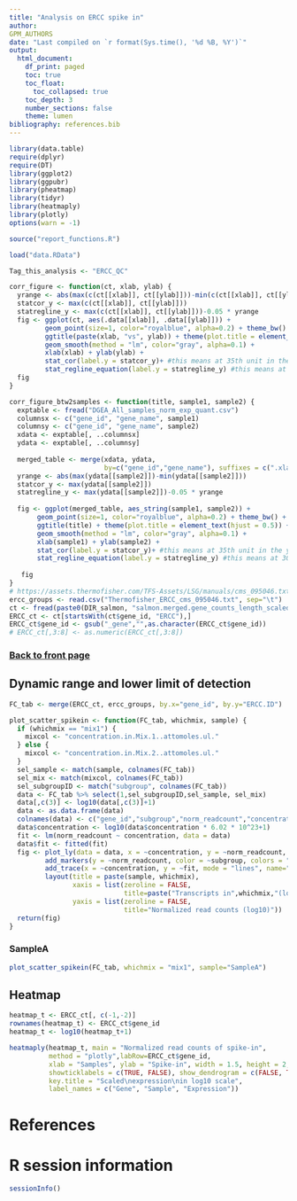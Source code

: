 ```yaml
---
title: "Analysis on ERCC spike in"
author:
GPM_AUTHORS
date: "Last compiled on `r format(Sys.time(), '%d %B, %Y')`"
output:
  html_document:
    df_print: paged
    toc: true
    toc_float:
      toc_collapsed: true
    toc_depth: 3
    number_sections: false
    theme: lumen
bibliography: references.bib
---
```


```r
library(data.table)
require(dplyr)
require(DT)
library(ggplot2)
library(ggpubr)
library(pheatmap)
library(tidyr)
library(heatmaply)
library(plotly)
options(warn = -1)

source("report_functions.R")

load("data.RData")

Tag_this_analysis <- "ERCC_QC"

corr_figure <- function(ct, xlab, ylab) {
  yrange <- abs(max(c(ct[[xlab]], ct[[ylab]]))-min(c(ct[[xlab]], ct[[ylab]])))
  statcor_y <- max(c(ct[[xlab]], ct[[ylab]]))
  statregline_y <- max(c(ct[[xlab]], ct[[ylab]]))-0.05 * yrange
  fig <- ggplot(ct, aes(.data[[xlab]], .data[[ylab]])) +
         geom_point(size=1, color="royalblue", alpha=0.2) + theme_bw() +
         ggtitle(paste(xlab, "vs", ylab)) + theme(plot.title = element_text(hjust = 0.5)) +
         geom_smooth(method = "lm", color="gray", alpha=0.1) +
         xlab(xlab) + ylab(ylab) +
         stat_cor(label.y = statcor_y)+ #this means at 35th unit in the y axis, the r squared and p value will be shown
         stat_regline_equation(label.y = statregline_y) #this means at 30th unit regresion line equation will be shown
  fig
}

corr_figure_btw2samples <- function(title, sample1, sample2) {
  exptable <- fread("DGEA_All_samples_norm_exp_quant.csv")
  columnsx <- c("gene_id", "gene_name", sample1)
  columnsy <- c("gene_id", "gene_name", sample2)
  xdata <- exptable[, ..columnsx]
  ydata <- exptable[, ..columnsy]
  
  merged_table <- merge(xdata, ydata,
                        by=c("gene_id","gene_name"), suffixes = c(".xlab", ".ylab"))
  yrange <- abs(max(ydata[[sample2]])-min(ydata[[sample2]]))
  statcor_y <- max(ydata[[sample2]])
  statregline_y <- max(ydata[[sample2]])-0.05 * yrange
  
  fig <- ggplot(merged_table, aes_string(sample1, sample2)) +
       geom_point(size=1, color="royalblue", alpha=0.2) + theme_bw() +
       ggtitle(title) + theme(plot.title = element_text(hjust = 0.5)) +
       geom_smooth(method = "lm", color="gray", alpha=0.1) +
       xlab(sample1) + ylab(sample2) +
       stat_cor(label.y = statcor_y)+ #this means at 35th unit in the y axis, the r squared and p value will be shown
       stat_regline_equation(label.y = statregline_y) #this means at 30th unit regresion line equation will be shown
  
   fig
}
# https://assets.thermofisher.com/TFS-Assets/LSG/manuals/cms_095046.txt
ercc_groups <- read.csv("Thermofisher_ERCC_cms_095046.txt", sep="\t")
ct <- fread(paste0(DIR_salmon, "salmon.merged.gene_counts_length_scaled.tsv"))
ERCC_ct <- ct[startsWith(ct$gene_id, "ERCC"),]
ERCC_ct$gene_id <- gsub("_gene","",as.character(ERCC_ct$gene_id))
# ERCC_ct[,3:8] <- as.numeric(ERCC_ct[,3:8])
```

### [Back to front page](Analysis_Report_RNAseq.html)

## Dynamic range and lower limit of detection {.tabset}

```r
FC_tab <- merge(ERCC_ct, ercc_groups, by.x="gene_id", by.y="ERCC.ID")

plot_scatter_spikein <- function(FC_tab, whichmix, sample) {
  if (whichmix == "mix1") {
    mixcol <- "concentration.in.Mix.1..attomoles.ul."
  } else {
    mixcol <- "concentration.in.Mix.2..attomoles.ul."
  }
  sel_sample <- match(sample, colnames(FC_tab))
  sel_mix <- match(mixcol, colnames(FC_tab))
  sel_subgroupID <- match("subgroup", colnames(FC_tab))
  data <- FC_tab %>% select(1,sel_subgroupID,sel_sample, sel_mix)
  data[,c(3)] <- log10(data[,c(3)]+1)
  data <- as.data.frame(data)
  colnames(data) <- c("gene_id","subgroup","norm_readcount","concentration")
  data$concentration <- log10(data$concentration * 6.02 * 10^23+1)
  fit <- lm(norm_readcount ~ concentration, data = data)
  data$fit <- fitted(fit)
  fig <- plot_ly(data = data, x = ~concentration, y = ~norm_readcount,  mode = "markers") %>%
         add_markers(y = ~norm_readcount, color = ~subgroup, colors = "Set1", text=~gene_id) %>% 
         add_trace(x = ~concentration, y = ~fit, mode = "lines", name="Regression", color="organge") %>%
         layout(title = paste(sample, whichmix),
                xaxis = list(zeroline = FALSE,
                             title=paste("Transcripts in",whichmix,"(log10)")),
                yaxis = list(zeroline = FALSE,
                             title="Normalized read counts (log10)"))
  return(fig)
}

```

### SampleA

```r
plot_scatter_spikein(FC_tab, whichmix = "mix1", sample="SampleA")
```

<!-- ## Ratios between Mix 1 and Mix 2 {.tabset} -->

<!-- ```{r, echo=FALSE, results="asis", warning=FALSE, message=FALSE, dpi=600, fig.width=1.5, fig.height=1} -->
<!-- # FC_tab[,3:11] <- FC_tab[,3:11]+1
# FC_tab$FC_3 <- FC_tab$Skull_3/FC_tab$Ulna_3
# FC_tab$FC_4 <- FC_tab$Skull_4/FC_tab$Ulna_4
# FC_tab$FC_5 <- FC_tab$Skull_5/FC_tab$Ulna_5
# FC_tab$FC_6 <- FC_tab$Skull_6/FC_tab$Ulna_6

# data_long <- FC_tab[,c(1,17, 18, 19, 20)] %>% pivot_longer(cols=c('FC_3', 'FC_4', 'FC_5', 'FC_6'),
#                     names_to='Group',
#                     values_to='FC')
# data_long$subgroup <- ercc_groups$subgroup[match(data_long$gene_id, ercc_groups$ERCC.ID)]
# data_long$expectedFC <- ercc_groups$expected.fold.change.ratio[match(data_long$gene_id, ercc_groups$ERCC.ID)]
# 
# write.table(FC_tab[,c("gene_id","subgroup",
#                       "concentration.in.Mix.1..attomoles.ul.","concentration.in.Mix.2..attomoles.ul.",
#                       "expected.fold.change.ratio","log2.Mix.1.Mix.2.",'FC_3', 'FC_4', 'FC_5', 'FC_6')],file = "ERCC_FC_table.csv") -->

<!-- plotratio <- function(data) { -->
<!--   fig <- plot_ly(data = data, x = ~expectedFC, y = ~FC, color = ~subgroup, colors = "Set1", symbol=~Group, text=~gene_id) -->

<!--   fig %>% -->
<!--     layout(shapes = list(list( -->
<!--       type = "line",  -->
<!--       x0 = 0,  -->
<!--       x1 = 4,  -->
<!--       xref = "x", -->
<!--       y0 = 0,  -->
<!--       y1 = 4,  -->
<!--       yref = "y", -->
<!--       line = list(color = "royalblue") -->
<!--     )), -->
<!--     yaxis = list(range = c(0,16))) -->

<!-- } -->
<!-- ``` -->


<!-- ```{r, echo=FALSE, results="asis", warning=FALSE, message=FALSE, dpi=600, fig.width=1.5, fig.height=1} -->
<!-- plotratio(data_long) -->
<!-- ``` -->


<!-- ### NEB11 -->

<!-- ```{r, echo=FALSE, results="asis", warning=FALSE, message=FALSE, dpi=600, fig.width=1.5, fig.height=1} -->
<!-- sel_data <- data_long[data_long$Group=="FC_NEB11",] -->
<!-- plotratio(sel_data) -->
<!-- ``` -->


## Heatmap

```r
heatmap_t <- ERCC_ct[, c(-1,-2)]
rownames(heatmap_t) <- ERCC_ct$gene_id
heatmap_t <- log10(heatmap_t+1)

heatmaply(heatmap_t, main = "Normalized read counts of spike-in",
          method = "plotly",labRow=ERCC_ct$gene_id,
          xlab = "Samples", ylab = "Spike-in", width = 1.5, height = 2,
          showticklabels = c(TRUE, FALSE), show_dendrogram = c(FALSE, TRUE),
          key.title = "Scaled\nexpression\nin log10 scale",
          label_names = c("Gene", "Sample", "Expression"))

```

<!-- According to the above heatmap, mix 1 (added to H889) and mix 2 (added to H891) are clustered properly. -->

<!-- # Correlation of H889 (Mix1) {.tabset} -->

<!-- ## NEB11 vs NEB12 -->

<!-- ```{r, echo=FALSE, results="asis", warning=FALSE, message=FALSE, dpi=600, fig.width=4, fig.height=4} -->
<!-- corr_figure(ct=heatmap_t, xlab="NEB11_H889", ylab="NEB12_H889") -->
<!-- ``` -->


<!-- # Correlation of H891 (Mix 2){.tabset} -->

<!-- ## NEB11 vs NEB12 -->

<!-- ```{r, echo=FALSE, results="asis", warning=FALSE, message=FALSE, dpi=600, fig.width=4, fig.height=4} -->
<!-- corr_figure(ct=heatmap_t, xlab="NEB11_H891", ylab="NEB12_H891") -->
<!-- ``` -->


# References

::: {#refs}
:::

# R session information

```r
sessionInfo()
```